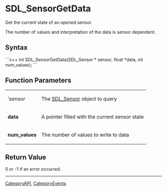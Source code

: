 <!-- pragma section-numbers off -->
<!-- pragma disable-camelcase -->

= SDL_SensorGetData =
Get the current state of an opened sensor.

The number of values and interpretation of the data is sensor dependent.


== Syntax ==
```c++
int SDL_SensorGetData(SDL_Sensor * sensor, float *data, int num_values);
```

== Function Parameters ==
{|
|'''sensor''
|The [[SDL_Sensor]] object to query
|-
|'''data'''
|A pointer filled with the current sensor state
|-
|'''num_values'''
|The number of values to write to data
|}

== Return Value ==
0 or -1 if an error occurred.

----
[[CategoryAPI]], [[CategoryEvents]]
